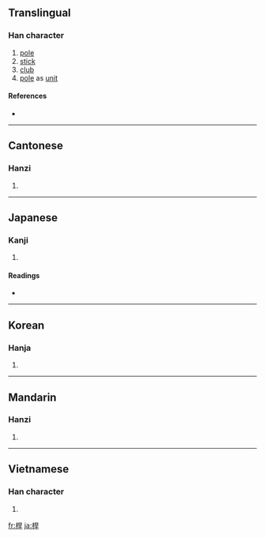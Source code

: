 {{see|杆}}
==Translingual==

===Han character===
{{Han char|rn=75|rad=木|as=07|sn=11|four=4694<sub>1</sub>|canj=木日一十 (DAMJ)}}

# [[pole]]
# [[stick]]
# [[club]]
# [[pole]] as [[unit]]

====References====
* {{Han ref|kx=0527.230|dkj=14823|dj=0916.160|hdz=21213.020|uh=687F|ud=26751|bh=B1EC|bd=45548}}

----

==Cantonese==

===Hanzi===
{{yue-hanzi|jyut=|y=gon2}}

# {{defn|Cantonese|sort=木07}}

----

==Japanese==

===Kanji===
{{ja-kanji|grade=|rs=木07}}

# {{defn|Japanese}}

====Readings====
* {{ja-readings|on=[[かん]] (kan), [[がん]] (gan)|kun=[[てこ]] (teko), [[ぽうる]] (pouru)}}

----

==Korean==

===Hanja===
{{ko-hanja|hangeul=한|eumhun=|rv=han|mr=han|y=han}}

# {{defn|Korean|sort=木07}}

----

==Mandarin==

===Hanzi===
{{cmn-hanzi|sim=杆|pin=[[gǎn]] ([[gan3]])|wg=kan<sup>3</sup>}}

# {{defn|Mandarin|sort=木07}}

----

==Vietnamese==

===Han character===
{{vi-hantu|[[cán]]|rs=木07}}

# {{defn|Vietnamese|sort=木07}}

[[fr:桿]]
[[ja:桿]]